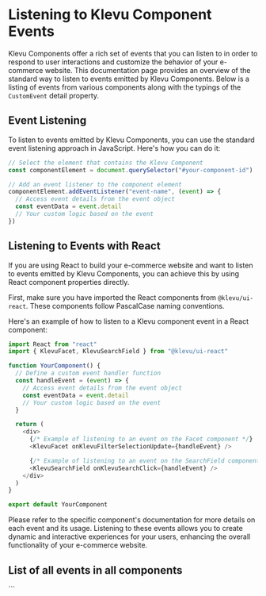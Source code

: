 
<Meta title="Guides/Events" />

# Listening to Klevu Component Events

Klevu Components offer a rich set of events that you can listen to in order to respond to user interactions and
customize the behavior of your e-commerce website. This documentation page provides an overview of the standard way to
listen to events emitted by Klevu Components. Below is a listing of events from various components along with the
typings of the `CustomEvent` detail property.

## Event Listening

To listen to events emitted by Klevu Components, you can use the standard event listening approach in JavaScript.
Here's how you can do it:

```javascript
// Select the element that contains the Klevu Component
const componentElement = document.querySelector("#your-component-id")

// Add an event listener to the component element
componentElement.addEventListener("event-name", (event) => {
  // Access event details from the event object
  const eventData = event.detail
  // Your custom logic based on the event
})
```

## Listening to Events with React

If you are using React to build your e-commerce website and want to listen to events emitted by Klevu Components, you can achieve this by using React component properties directly.

First, make sure you have imported the React components from `@klevu/ui-react`. These components follow PascalCase naming conventions.

Here's an example of how to listen to a Klevu component event in a React component:

```javascript
import React from "react"
import { KlevuFacet, KlevuSearchField } from "@klevu/ui-react"

function YourComponent() {
  // Define a custom event handler function
  const handleEvent = (event) => {
    // Access event details from the event object
    const eventData = event.detail
    // Your custom logic based on the event
  }

  return (
    <div>
      {/* Example of listening to an event on the Facet component */}
      <KlevuFacet onKlevuFilterSelectionUpdate={handleEvent} />

      {/* Example of listening to an event on the SearchField component */}
      <KlevuSearchField onKlevuSearchClick={handleEvent} />
    </div>
  )
}

export default YourComponent
```

Please refer to the specific component's documentation for more details on each event and its usage. Listening to these
events allows you to create dynamic and interactive experiences for your users, enhancing the overall functionality of
your e-commerce website.

## List of all events in all components

<KlevuAllEvents />
```
